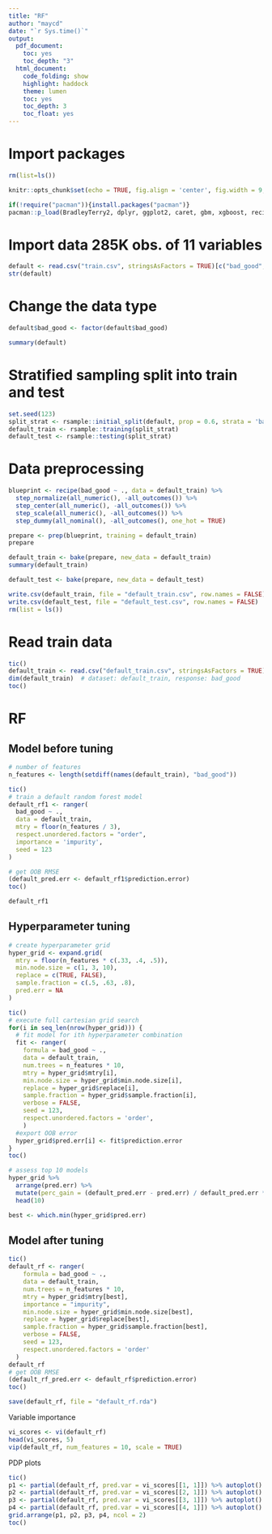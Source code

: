 ---
title: "RF"
author: "maycd"
date: "`r Sys.time()`"
output:
  pdf_document:
    toc: yes
    toc_depth: "3"
  html_document:
    code_folding: show
    highlight: haddock
    theme: lumen
    toc: yes
    toc_depth: 3
    toc_float: yes
---

# Import packages
```{r setup, include=FALSE}
rm(list=ls())

knitr::opts_chunk$set(echo = TRUE, fig.align = 'center', fig.width = 9, fig.height = 6)

if(!require("pacman")){install.packages("pacman")}
pacman::p_load(BradleyTerry2, dplyr, ggplot2, caret, gbm, xgboost, recipes, ranger, vip, pdp, tictoc)
```

# Import data 285K obs. of 11 variables
```{r}
default <- read.csv("train.csv", stringsAsFactors = TRUE)[c("bad_good", "GENDER", "LOAN_FLAG", "OS_PRCP_SUM_THREE", "OS_PRCP_SUM_SIX", "G_OS_PRCP_SUM", "L6_CUST_DEBT_AVG_AMT", "CUST_DEBT_AMT", "L3_CUST_DEBT_AVG_AMT", "DEP_SA_OPEN_TENURE_DAYS", "DEP_SA_AVG_TENURE_DAYS")]
str(default)
```

# Change the data type
```{r}
default$bad_good <- factor(default$bad_good)
```

```{r}
summary(default)
```

# Stratified sampling split into train and test
```{r}
set.seed(123)
split_strat <- rsample::initial_split(default, prop = 0.6, strata = 'bad_good')
default_train <- rsample::training(split_strat)
default_test <- rsample::testing(split_strat)
```

# Data preprocessing
```{r}
blueprint <- recipe(bad_good ~ ., data = default_train) %>%
  step_normalize(all_numeric(), -all_outcomes()) %>%
  step_center(all_numeric(), -all_outcomes()) %>%
  step_scale(all_numeric(), -all_outcomes()) %>%
  step_dummy(all_nominal(), -all_outcomes(), one_hot = TRUE)

prepare <- prep(blueprint, training = default_train)
prepare
```

```{r}
default_train <- bake(prepare, new_data = default_train)
summary(default_train)
```

```{r}
default_test <- bake(prepare, new_data = default_test)
```

```{r}
write.csv(default_train, file = "default_train.csv", row.names = FALSE)
write.csv(default_test, file = "default_test.csv", row.names = FALSE)
rm(list = ls())
```

# Read train data
```{r}
tic()
default_train <- read.csv("default_train.csv", stringsAsFactors = TRUE)
dim(default_train)  # dataset: default_train, response: bad_good
toc()
```

# RF
## Model before tuning
```{r}
# number of features
n_features <- length(setdiff(names(default_train), "bad_good"))
```

```{r}
tic()
# train a default random forest model
default_rf1 <- ranger(
  bad_good ~ ., 
  data = default_train,
  mtry = floor(n_features / 3),
  respect.unordered.factors = "order",
  importance = 'impurity',
  seed = 123
)

# get OOB RMSE
(default_pred.err <- default_rf1$prediction.error)
toc()
```

```{r}
default_rf1
```

## Hyperparameter tuning
```{r}
# create hyperparameter grid
hyper_grid <- expand.grid(
  mtry = floor(n_features * c(.33, .4, .5)),
  min.node.size = c(1, 3, 10),
  replace = c(TRUE, FALSE),
  sample.fraction = c(.5, .63, .8),
  pred.err = NA
)

tic()
# execute full cartesian grid search
for(i in seq_len(nrow(hyper_grid))) {
  # fit model for ith hyperparameter combination
  fit <- ranger(
    formula = bad_good ~ .,
    data = default_train,
    num.trees = n_features * 10,
    mtry = hyper_grid$mtry[i],
    min.node.size = hyper_grid$min.node.size[i],
    replace = hyper_grid$replace[i],
    sample.fraction = hyper_grid$sample.fraction[i],
    verbose = FALSE,
    seed = 123,
    respect.unordered.factors = 'order',
    )
  #export OOB error
  hyper_grid$pred.err[i] <- fit$prediction.error
}
toc()

# assess top 10 models
hyper_grid %>%
  arrange(pred.err) %>%
  mutate(perc_gain = (default_pred.err - pred.err) / default_pred.err * 100) %>%
  head(10)

best <- which.min(hyper_grid$pred.err)
```

## Model after tuning
```{r}
tic()
default_rf <- ranger(
    formula = bad_good ~ .,
    data = default_train,
    num.trees = n_features * 10,
    mtry = hyper_grid$mtry[best],
    importance = "impurity",
    min.node.size = hyper_grid$min.node.size[best],
    replace = hyper_grid$replace[best],
    sample.fraction = hyper_grid$sample.fraction[best],
    verbose = FALSE,
    seed = 123,
    respect.unordered.factors = 'order'
  )
default_rf
# get OOB RMSE
(default_rf_pred.err <- default_rf$prediction.error)
toc()
```

```{r}
save(default_rf, file = "default_rf.rda")
```

Variable importance
```{r}
vi_scores <- vi(default_rf)
head(vi_scores, 5)
vip(default_rf, num_features = 10, scale = TRUE)
```

PDP plots
```{r}
tic()
p1 <- partial(default_rf, pred.var = vi_scores[[1, 1]]) %>% autoplot()
p2 <- partial(default_rf, pred.var = vi_scores[[2, 1]]) %>% autoplot()
p3 <- partial(default_rf, pred.var = vi_scores[[3, 1]]) %>% autoplot()
p4 <- partial(default_rf, pred.var = vi_scores[[4, 1]]) %>% autoplot()
grid.arrange(p1, p2, p3, p4, ncol = 2)
toc()
```
